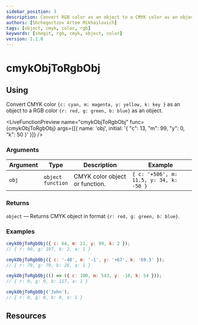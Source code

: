 ```yaml
---
sidebar_position: 3
description: Convert RGB color as an object to a CMYK color as an object
authors: [Shchegortzov Artem Mikhailovich]
tags: [object, cmyk, color, rgb]
keywords: [shegit, rgb, cmyk, object, color]
version: 1.1.0
---
```




# cmykObjToRgbObj

## Using

Convert CMYK color `{c: cyan, m: magenta, y: yellow, k: key }` as an object
to a RGB color `{r: red, g: green, b: blue}` as an object.

<LiveFunctionPreview
  name="cmykObjToRgbObj"
  func={cmykObjToRgbObj}
  args={[{ name: 'obj', initial: '{ "c": 13, "m": 99, "y": 0, "k": 50 }' }]}
/>

### Arguments

| Argument | Type                       | Description                    | Example                                 |
| -------- | -------------------------- | ------------------------------ | --------------------------------------- |
| `obj`    | `object` <br /> `function` | CMYK color object or function. | `{ c: '+506', m: 11.5, y: 34, k: -50 }` |

### Returns

`object` — Returns CMYK object in format `{r: red, g: green, b: blue}`.

### Examples

```js
cmykObjToRgbObj({ c: 64, m: 21, y: 99, k: 2 });
// { r: 90, g: 197, b: 2, a: 1 }

cmykObjToRgbObj({ c: '-40', m: '-1', y: '+67', k: '69.3' });
// { r: 79, g: 79, b: 26, a: 1 }

cmykObjToRgbObj(() => ({ c: 100, m: 543, y: -10, k: 54 }));
// { r: 0, g: 0, b: 117, a: 1 }

cmykObjToRgbObj('John');
// { r: 0, g: 0, b: 0, a: 1 }
```

## Resources

<Resources constants={constants} />
